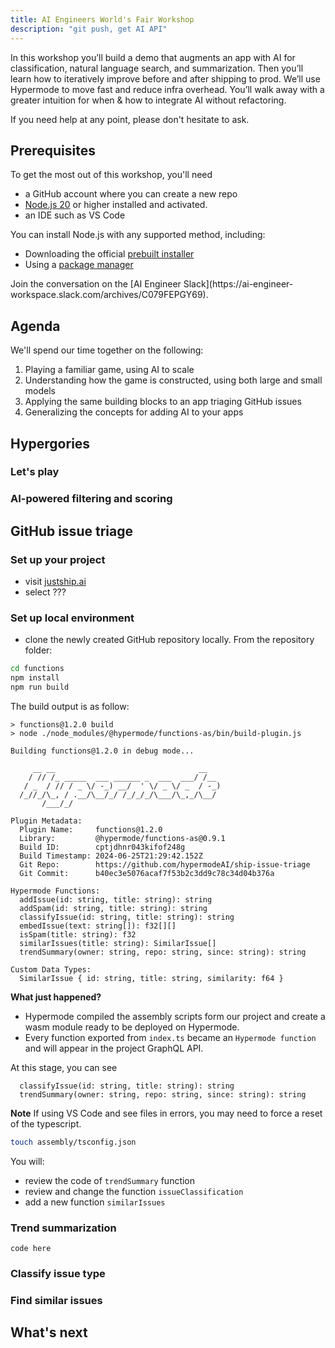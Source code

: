 ```yaml
---
title: AI Engineers World's Fair Workshop
description: "git push, get AI API"
---
```


In this workshop you’ll build a demo that augments an app with AI for classification, natural language search, and summarization. Then you’ll learn how to iteratively improve before and after shipping to prod. We’ll use Hypermode to move fast and reduce infra overhead. You’ll walk away with a greater intuition for when & how to integrate AI without refactoring.

If you need help at any point, please don't hesitate to ask.

## Prerequisites

To get the most out of this workshop, you'll need

- a GitHub account where you can create a new repo
- [Node.js 20](https://nodejs.org/) or higher installed and activated.
- an IDE such as VS Code

You can install Node.js with any supported method, including:

- Downloading the official [prebuilt installer](https://nodejs.org/en/download)
- Using a [package manager](https://nodejs.org/en/download/package-manager)

<Tip>
  Join the conversation on the [AI Engineer
  Slack](https://ai-engineer-workspace.slack.com/archives/C079FEPGY69).
</Tip>

## Agenda

We'll spend our time together on the following:

1. Playing a familiar game, using AI to scale
2. Understanding how the game is constructed, using both large and small models
3. Applying the same building blocks to an app triaging GitHub issues
4. Generalizing the concepts for adding AI to your apps

## Hypergories

### Let's play

### AI-powered filtering and scoring

## GitHub issue triage

### Set up your project

- visit [justship.ai](https://justship.ai/)
- select ???

### Set up local environment

- clone the newly created GitHub repository locally.
  From the repository folder:

```sh
cd functions
npm install
npm run build
```

The build output is as follow:

```
> functions@1.2.0 build
> node ./node_modules/@hypermode/functions-as/bin/build-plugin.js

Building functions@1.2.0 in debug mode...

     __ __                                __
    / // /_ _____  ___ ______ _  ___  ___/ /__
   / _  / // / _ \/ -_) __/  ' \/ _ \/ _  / -_)
  /_//_/\_, / .__/\__/_/ /_/_/_/\___/\_,_/\__/
       /___/_/

Plugin Metadata:
  Plugin Name:     functions@1.2.0
  Library:         @hypermode/functions-as@0.9.1
  Build ID:        cptjdhnr043kifof248g
  Build Timestamp: 2024-06-25T21:29:42.152Z
  Git Repo:        https://github.com/hypermodeAI/ship-issue-triage
  Git Commit:      b40ec3e5076acaf7f53b2c3dd9c78c34d04b376a

Hypermode Functions:
  addIssue(id: string, title: string): string
  addSpam(id: string, title: string): string
  classifyIssue(id: string, title: string): string
  embedIssue(text: string[]): f32[][]
  isSpam(title: string): f32
  similarIssues(title: string): SimilarIssue[]
  trendSummary(owner: string, repo: string, since: string): string

Custom Data Types:
  SimilarIssue { id: string, title: string, similarity: f64 }
```

**What just happened?**

- Hypermode compiled the assembly scripts form our project and create a wasm module ready to be deployed on Hypermode.
- Every function exported from `index.ts` became an `Hypermode function` and will appear in the project GraphQL API.

At this stage, you can see

```
  classifyIssue(id: string, title: string): string
  trendSummary(owner: string, repo: string, since: string): string
```

**Note**
If using VS Code and see files in errors, you may need to force a reset of the typescript.

```sh
touch assembly/tsconfig.json
```

You will:

- review the code of `trendSummary` function
- review and change the function `issueClassification`
- add a new function `similarIssues`

### Trend summarization

```
code here
```

### Classify issue type

### Find similar issues

## What's next
